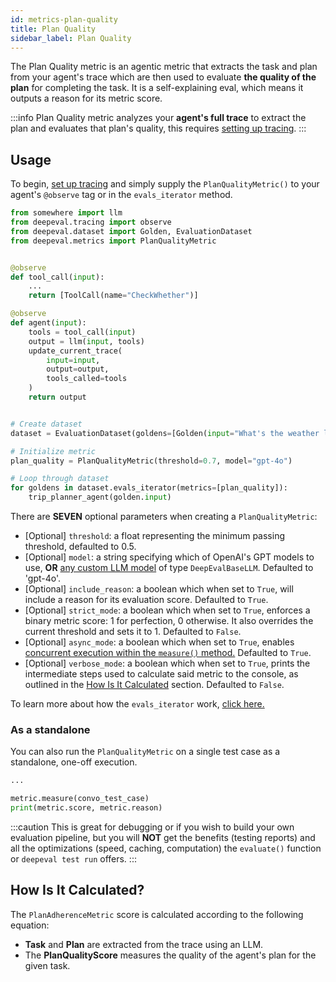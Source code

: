 ```yaml
---
id: metrics-plan-quality
title: Plan Quality
sidebar_label: Plan Quality
---
```


<head>
  <link
    rel="canonical"
    href="https://deepeval.com/docs/metrics-plan-quality"
  />
</head>


<MetricTagsDisplayer usesLLMs={true} singleTurn={true} agent={true} referenceless={true} />

The Plan Quality metric is an agentic metric that extracts the task and plan from your agent's trace which are then used to evaluate **the quality of the plan** for completing the task. It is a self-explaining eval, which means it outputs a reason for its metric score.

:::info
Plan Quality metric analyzes your **agent's full trace** to extract the plan and evaluates that plan's quality, this requires [setting up tracing](/docs/evaluation-llm-tracing).
:::

## Usage

To begin, [set up tracing](/docs/evaluation-llm-tracing) and simply supply the `PlanQualityMetric()` to your agent's `@observe` tag or in the `evals_iterator` method.

```python
from somewhere import llm
from deepeval.tracing import observe
from deepeval.dataset import Golden, EvaluationDataset
from deepeval.metrics import PlanQualityMetric


@observe
def tool_call(input):
    ...
    return [ToolCall(name="CheckWhether")]

@observe
def agent(input):
    tools = tool_call(input)
    output = llm(input, tools)
    update_current_trace(
        input=input,
        output=output,
        tools_called=tools
    )
    return output


# Create dataset
dataset = EvaluationDataset(goldens=[Golden(input="What's the weather like in SF?")])

# Initialize metric
plan_quality = PlanQualityMetric(threshold=0.7, model="gpt-4o")

# Loop through dataset
for goldens in dataset.evals_iterator(metrics=[plan_quality]):
    trip_planner_agent(golden.input)
```

There are **SEVEN** optional parameters when creating a `PlanQualityMetric`:

- [Optional] `threshold`: a float representing the minimum passing threshold, defaulted to 0.5.
- [Optional] `model`: a string specifying which of OpenAI's GPT models to use, **OR** [any custom LLM model](/docs/metrics-introduction#using-a-custom-llm) of type `DeepEvalBaseLLM`. Defaulted to 'gpt-4o'.
- [Optional] `include_reason`: a boolean which when set to `True`, will include a reason for its evaluation score. Defaulted to `True`.
- [Optional] `strict_mode`: a boolean which when set to `True`, enforces a binary metric score: 1 for perfection, 0 otherwise. It also overrides the current threshold and sets it to 1. Defaulted to `False`.
- [Optional] `async_mode`: a boolean which when set to `True`, enables [concurrent execution within the `measure()` method.](/docs/metrics-introduction#measuring-a-metric-in-async) Defaulted to `True`.
- [Optional] `verbose_mode`: a boolean which when set to `True`, prints the intermediate steps used to calculate said metric to the console, as outlined in the [How Is It Calculated](#how-is-it-calculated) section. Defaulted to `False`.

To learn more about how the `evals_iterator` work, [click here.](/docs/evaluation-end-to-end-llm-evals#e2e-evals-for-tracing)

### As a standalone

You can also run the `PlanQualityMetric` on a single test case as a standalone, one-off execution.

```python
...

metric.measure(convo_test_case)
print(metric.score, metric.reason)
```

:::caution
This is great for debugging or if you wish to build your own evaluation pipeline, but you will **NOT** get the benefits (testing reports) and all the optimizations (speed, caching, computation) the `evaluate()` function or `deepeval test run` offers.
:::

## How Is It Calculated?

The `PlanAdherenceMetric` score is calculated according to the following equation:

<Equation formula="\text{Plan Adherence Score} = \text{PlanQualityScore}(\text{Task}, \text{Plan})" />

- **Task** and **Plan** are extracted from the trace using an LLM.
- The **PlanQualityScore** measures the quality of the agent's plan for the given task.